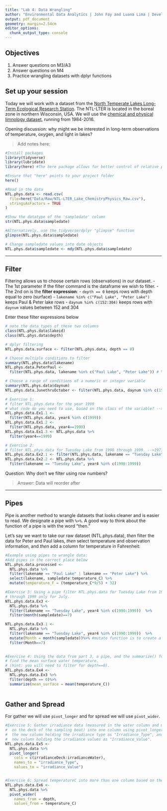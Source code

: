 ```yaml
---
title: "Lab 4: Data Wrangling"
author: "Environmental Data Analytics | John Fay and Luana Lima | Developed by Kateri Salk"
output: pdf_document
geometry: margin=2.54cm
editor_options: 
  chunk_output_type: console
---
```


## Objectives
1. Answer questions on M3/A3
2. Answer questions on M4
3. Practice wrangling datasets with dplyr functions

## Set up your session

Today we will work with a dataset from the [North Temperate Lakes Long-Term Ecological Research Station](https://lter.limnology.wisc.edu/about/overview). The NTL-LTER is located in the boreal zone in northern Wisconsin, USA. We will use the [chemical and physical limnology dataset](https://lter.limnology.wisc.edu/content/cascade-project-north-temperate-lakes-lter-core-data-physical-and-chemical-limnology-1984), running from 1984-2016. 

Opening discussion: why might we be interested in long-term observations of temperature, oxygen, and light in lakes?

> Add notes here: 

```r
#Install packages
library(tidyverse)
library(lubridate)
library(here) #The here package allows for better control of relative paths

#Ensure that "here" points to your project folder
here()

#Read in the data
NTL.phys.data <- read.csv(
  file=here("Data/Raw/NTL-LTER_Lake_ChemistryPhysics_Raw.csv"), 
  stringsAsFactors = TRUE
)

#Show the datatype of the 'sampledate' column
str(NTL.phys.data$sampledate)

#Alternatively, use the tidyverse/dplyr "glimpse" function
glimpse(NTL.phys.data$sampledate)

# Change sampledate values into date objects
NTL.phys.data$sampledate <- mdy(NTL.phys.data$sampledate)
```

---

## Filter

Filtering allows us to choose certain rows (observations) in our dataset.
-   The 1st parameter if the filter command is the dataframe we wish to filter. 
-   The 2nd on is the **filter expression**:
   -    `depth == 0` keeps rows with depth equal to zero (surface)
   -    `lakename %in% c("Paul Lake", "Peter Lake")` keeps Paul & Peter lake rows
   -    `daynum %in% c(152:304)` keeps rows with `daynum` values between 152 and 304
   
Enter these filter expressions below

```r
# note the data types of these two columns
class(NTL.phys.data$lakeid)
class(NTL.phys.data$depth)

# dplyr filtering 
NTL.phys.data.surface <- filter(NTL.phys.data, depth == 0) 

# Choose multiple conditions to filter
summary(NTL.phys.data$lakename)
NTL.phys.data.PeterPaul <- 
  filter(NTL.phys.data, lakename %in% c("Paul Lake", "Peter Lake")) # %in% c is to checks whether each element in lakename is found in the vector c

# Choose a range of conditions of a numeric or integer variable
summary(NTL.phys.data$daynum)
NTL.phys.data.JunethruOctober <- filter(NTL.phys.data, daynum %in% c(152:304))
```

```r
# Exercise 1: 
# filter NTL.phys.data for the year 1999
# what code do you need to use, based on the class of the variable? -->1898
NTL.phys.data.Ex1.1 <- 
  filter(NTL.phys.data, year4 %in% c(1999))
NTL.phys.data.Ex1.2 <- 
  filter(NTL.phys.data, year4==1999)
NTL.phys.data.Ex1.3 <- NTL.phys.data %>%
  filter(year4==1999)

# Exercise 2: 
# filter NTL.phys.data for Tuesday Lake from 1990 through 1999. -->1971
NTL.phys.data.Ex2.1 <- filter(NTL.phys.data, lakename == "Tuesday Lake" & year4 %in% c(1990:1999))
NTL.phys.data.Ex2.2 <- NTL.phys.data %>%
  filter(lakename == "Tuesday Lake", year4 %in% c(1990:1999))

```
Question: Why don't we filter using row numbers?

> Answer: Data will reorder after 

---

## Pipes

Pipe is another method to wrangle datasets that looks cleaner and is easier to read.  We designate a pipe with `%>%`. A good way to think about the function of a pipe is with the word "then." 

Let's say we want to take our raw dataset (NTL.phys.data), *then* filter the data for Peter and Paul lakes, *then* select temperature and observation information, and *then* add a column for temperature in Fahrenheit: 


```r
#Example using pipes to wrangle data: 
#Add pipes in the correct place below
NTL.phys.data.processed <- 
  NTL.phys.data %>%
  filter(lakename == "Paul Lake" | lakename == "Peter Lake") %>%
  select(lakename, sampledate:temperature_C) %>%
  mutate(temperature_F = (temperature_C*9/5) + 32)

#Exercise 3: Using a pipe filter NTL.phys.data for Tuesday Lake from 1990 
# through 1999 only for July.
NTL.phys.data.Ex3 <- 
  NTL.phys.data %>%
  filter(lakename == "Tuesday Lake", year4 %in% c(1990:1999))  %>%
  filter(month(sampledate)==7)

NTL.phys.data.Ex3.1 <- 
  NTL.phys.data %>%
  filter(lakename == "Tuesday Lake", year4 %in% c(1990:1999))  %>%
  mutate(Month = month(sampledate))%>% #mutate function is to create a new column, but we don't need that
  filter(Month==7)
  

#Exercise 4: Using the data from part 3, a pipe, and the summarize() function, 
# find the mean surface water temperature. 
# (hint: you will need to filter for depth==0). 
NTL.phys.data.Ex4 <- 
  NTL.phys.data.Ex3 %>%
  filter(depth == 0)%>%
  summarize(mean_surface = mean(temperature_C))
  
```

## Gather and Spread

For gather we will use `pivot_longer` and for spread we will use `pivot_wider`.

```r
#Exercise 5: Gather irradiance data (measured in the water column and measured
#  on the deck of the sampling boat) into one column using pivot_longer. Name
#  the new column holding the irradiance type as "Irradiance_Type", and name the
#  new column holding the irradiance values as "Irradiance_Value".
NTL.phys.data.Ex5 <- 
  NTL.phys.data %>% 
  pivot_longer(
    cols = c(irradianceDeck:irradianceWater),
    names_to = "irradiance_Type", 
    values_to = "irradiance_Value")


#Exercise 6: Spread temperatureC into more than one column based on the depth.
NTL.phys.data.Ex6 <- 
  NTL.phys.data %>% 
  pivot_wider(
    names_from = depth,
    values_from = temperature_C)
```

